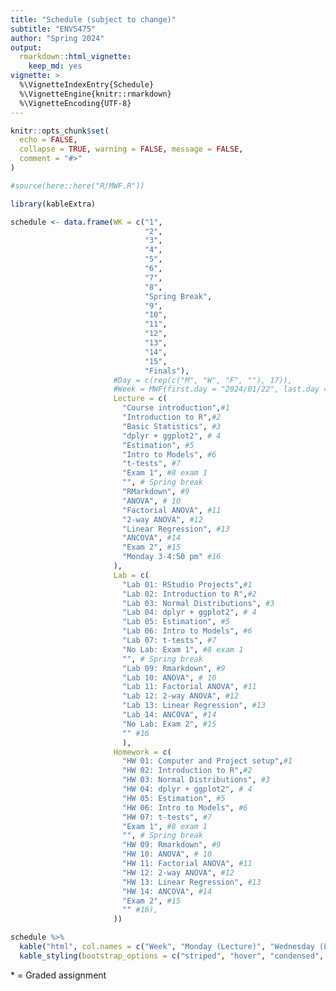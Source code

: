 ```yaml
---
title: "Schedule (subject to change)"
subtitle: "ENVS475"
author: "Spring 2024"
output: 
  rmarkdown::html_vignette:
    keep_md: yes
vignette: >
  %\VignetteIndexEntry{Schedule}
  %\VignetteEngine{knitr::rmarkdown}
  %\VignetteEncoding{UTF-8}
---
```


```r
knitr::opts_chunk$set(
  echo = FALSE,
  collapse = TRUE, warning = FALSE, message = FALSE,
  comment = "#>"
)

#source(here::here("R/MWF.R"))
```


```r
library(kableExtra)

schedule <- data.frame(WK = c("1",
                              "2",
                              "3", 
                              "4",
                              "5", 
                              "6", 
                              "7", 
                              "8",
                              "Spring Break", 
                              "9", 
                              "10", 
                              "11", 
                              "12",
                              "13", 
                              "14", 
                              "15", 
                              "Finals"),
                       #Day = c(rep(c("M", "W", "F", ""), 17)),
                       #Week = MWF(first.day = "2024/01/22", last.day = "2024/05/13"),
                       Lecture = c(
                         "Course introduction",#1
                         "Introduction to R",#2
                         "Basic Statistics", #3
                         "dplyr + ggplot2", # 4
                         "Estimation", #5
                         "Intro to Models", #6
                         "t-tests", #7
                         "Exam 1", #8 exam 1 
                         "", # Spring break 
                         "RMarkdown", #9
                         "ANOVA", # 10
                         "Factorial ANOVA", #11
                         "2-way ANOVA", #12
                         "Linear Regression", #13    
                         "ANCOVA", #14
                         "Exam 2", #15
                         "Monday 3-4:50 pm" #16
                       ),
                       Lab = c(
                         "Lab 01: RStudio Projects",#1
                         "Lab 02: Introduction to R",#2
                         "Lab 03: Normal Distributions", #3
                         "Lab 04: dplyr + ggplot2", # 4
                         "Lab 05: Estimation", #5
                         "Lab 06: Intro to Models", #6
                         "Lab 07: t-tests", #7
                         "No Lab: Exam 1", #8 exam 1 
                         "", # Spring break 
                         "Lab 09: Rmarkdown", #9
                         "Lab 10: ANOVA", # 10
                         "Lab 11: Factorial ANOVA", #11
                         "Lab 12: 2-way ANOVA", #12
                         "Lab 13: Linear Regression", #13    
                         "Lab 14: ANCOVA", #14
                         "No Lab: Exam 2", #15
                         "" #16
                         ),
                       Homework = c(
                         "HW 01: Computer and Project setup",#1
                         "HW 02: Introduction to R",#2
                         "HW 03: Normal Distributions", #3
                         "HW 04: dplyr + ggplot2", # 4
                         "HW 05: Estimation", #5
                         "HW 06: Intro to Models", #6
                         "HW 07: t-tests", #7
                         "Exam 1", #8 exam 1 
                         "", # Spring break 
                         "HW 09: Rmarkdown", #9
                         "HW 10: ANOVA", # 10
                         "HW 11: Factorial ANOVA", #11
                         "HW 12: 2-way ANOVA", #12
                         "HW 13: Linear Regression", #13    
                         "HW 14: ANCOVA", #14
                         "Exam 2", #15
                         "" #16),
                       ))

schedule %>%
  kable("html", col.names = c("Week", "Monday (Lecture)", "Wednesday (Lab)", "Friday (Homework"), align = 'c') %>%
  kable_styling(bootstrap_options = c("striped", "hover", "condensed", "responsive"), full_width = TRUE)

```

\* = Graded assignment
